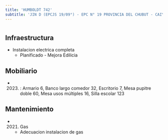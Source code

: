 ```yaml
---
title: 'HUMBOLDT 742'
subtitle: 'JIN D (EPCJS 19/09°) - EPC N° 19 PROVINCIA DEL CHUBUT - CAIYJ CHACARITA'
---
```


#
## Infraestructura

* Instalacion electrica completa 
    + Planificado - Mejora Edilicia 


## Mobiliario

*  (2023) : Armario 6, Banco largo comedor 32, Escritorio 7, Mesa pupitre doble 60, Mesa usos múltiples 16, Silla escolar 123 





## Mantenimiento

*  (2021) Gas 
    + Adecuacion instalacion de gas







